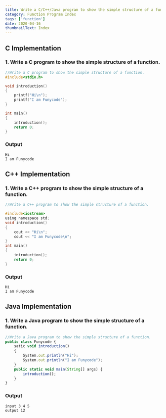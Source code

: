 ```yaml
---
title: Write a C/C++/Java program to show the simple structure of a function.
category: Function Program Index
tags: ['function']
date: 2020-04-16
thumbnailText: Index
---
```


## C Implementation
### 1. Write a C program to show the simple structure of a function.
```c
//Write a C program to show the simple structure of a function.
#include<stdio.h>

void introduction()
{
    printf("Hi\n");
    printf("I am Funycode");
}

int main()
{
    introduction();
    return 0;
}
```
### Output
```
Hi
I am Funycode
```

## C++ Implementation
### 1. Write a C++ program to show the simple structure of a function.
```c
//Write a C++ program to show the simple structure of a function.

#include<iostream>
using namespace std;
void introduction()
{
    cout << "Hi\n";
    cout << "I am Funycode\n";
}
int main()
{
    introduction();
    return 0;
}
```
### Output
```
Hi
I am Funycode
```

## Java Implementation
### 1. Write a Java program to show the simple structure of a function.
```js
//Write a Java program to show the simple structure of a function.
public class Funycode {
    satic void introduction()
    {
        System.out.println("Hi");
        System.out.println("I am Funycode");
    }
    public static void main(String[] args) {
        introduction();
    }
}
```
### Output
```
input 3 4 5
output 12
```

